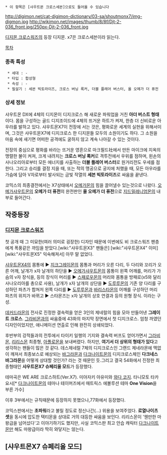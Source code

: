  * 이 항목은 [샤우트몬 크로스세븐]으로도 들어올 수 있습니다

http://digimon.net/cat-digimon-dictionary/03-sa/shoutmonx7/img-digmon.jpg http://wikimon.net/images/thumb/8/8f/Djt-2-036_front.jpg/250px-Djt-2-036_front.jpg

[[디지몬 크로스워즈]]의 등장 디지몬. x7은 크로스세븐이라 읽는다.

[[목차]]
=== 종족 특성 ===
  * 세대 : -
  * 타입 : 합성형
  * 속성 : -
  * 필살기 : 세븐 빅토라이즈, 크로스 버닝 록커, 더블 플레어 버스터, 올 오메가 더 퓨전
 
=== 상세 정보 ===
샤우트몬 DX에 4체의 디지몬이 디지크로스 해 새로운 파워업을 거친 '''아더 버스트 형태'''이다. 몸을 구성하는 골드 디지조이드에 4체의 뜨거운 하트가 켜져, 한층 더 신비로운 아우라를 발하고 있다. 샤우트몬X7이 전장에 서는 것은, 평화로운 세계의 실현을 위해서이며, 그것은 샤우트몬X7에 디지크로스 한 디지몬들 모두의 소원이기도 하다. 그 소원을 마음 속에 새기면 어떠한 공격에도 굴하지 않고 계속 나아갈 수 있는 것이다.

전장의 중심으로 평화를 바라는 뜨거운 영혼으로 마크필드社에서 만든 마이크에 지옥의 맹렬한 불이 켜져, 크게 내려치는 '''크로스 버닝 록커'''로 격투전에서 우위를 점하며, 왼손의 사나오리아로부터 모든 에너지를 사출하는 '''더블 플레어 버스터'''로 원거리전도 우세를 점한다. 그리고 승리를 결정 지을 때, 또는 적의 맹공으로 궁지에 처했을 때, 모든 아우라를 가슴에 담아 V자로부터 발사되는 금빛 작열의 '''세븐 빅토라이즈'''로 싸움을 끝낸다.

코믹스의 최종결전에서는 X7상태에서 [[오메가몬]]의 힘을 끌어낼수 있는것으로 나왔다. 
[[오메가샤우트몬]]의 '''오메가 더 퓨전'''의 완전판인 '''올 오메가 더 퓨전'''으로 [[지드밀레니엄몬]]의 내부로 들어간다.

== '''작중등장''' ==
=== [[디지몬 크로스워즈]] ===
첫 공개 때 그 미묘한(여러 의미로 굉장한) 디자인 때문에 이번에도 비 크로스워즈 팬층에게 폭풍같은 까임을 받았다.[wiki:"샤우트몬X3" 팬들은] [wiki:"샤우트몬X4" 이미] [wiki:"샤우트몬X5" 익숙해져서] 아무 말 없었다.

[[샤우트몬X4]]의 몸통에 
▶ [[지크그레이몬]]의 몸통과 머리가 오른 다리, 두 다리와 꼬리가 오른 어깨, 날개가 x자 날개의 하단을
▶ [[오메가샤우트몬]]의 몸통이 왼쪽 어깨를, 머리가 가슴의 v자 장식을, 등의 장식이 머리를
▶ [[스패로우몬]]의 머리와 몸통을 방패로(x5와 달리 사나오리아를 총으로 사용), 날개가 x자 날개의 상단을
▶ [[도루루몬]]의 기존 양 다리를 구성하던 파츠가 합쳐저 왼쪽 다리를
▶ [[도루루몬]]과 [[바리스타몬]]의 어깨를 구성하던 머리 파츠의 위치가 바뀌고
▶ 스타몬즈는 x자 날개의 상호 연결과 등의 원형 장식.
이라는 구성.

{{{#!html
<iframe width="420" height="315" src="http://www.youtube.com/embed/-OG41u-eme4" frameborder="0" allowfullscreen></iframe>
}}}

[[데커드라몬]]의 전사로 진정한 결속력을 얻은 3인의 제네럴의 힘을 모아 만들어낸 '''그레이트 크로스'''. [[그라비몬]]과의 싸움중에 43화의 마지막 장면에서 첫 디지크로스. 엄청 까였던 디자인이었지만, 애니메이션 연출로 인해 완전히 상쇄되었다. 

후반부의 강적들과의 전투에서 타이키 일행의 기지와 결속력 버프도 얻어가면서 [[그라비몬]], [[리리스몬]] 최종형, [[아폴로몬]]을 보내버렸다. 하지만, '''여기서 더 상위의 형태가 있다'''고 생각하는 팬들이 많은 것 같다. 데스제네럴 7체의 디지크로스인 그랜드 제네라몬에 맥없이 깨져서 최종보스로 예상되는 [[바그라몬]]과 [[다크나이트몬]]의 디지크로스체인 '''다크네스바그라몬'''을 어떻게 상대할 것인가? 라는 것 때문인 듯.그리고 결국 54화에서 진정한 최종형태인 '''샤우트몬X7 슈페리올 모드'''가 등장했다.

테마곡은 WE ARE 크로스하트(Ver.X7). 미야자키 아유미와 [[와다 코지]]. 타니모토 타카요시[* [[다크나이트몬]]의 테마나 테이머즈에서 매트릭스 에볼루션 테마 '''One Vision'''을 부른 가수]

이후 3부에서는 규칙때문에 등장하지 못했으나,77화에서 등장했다.

코믹스판에서는 '''초파워'''라고 불릴 정도로 정신나간(…) 위용을 보여주었다. '''로열나이츠 셋'''을 동시에 압도한 택티몬을 상대로 거의 대등한 싸움을 보인다. 리리스몬이 '웬만한 마왕급을 넘어섰다'고 이야기하기도 했지만, 사실 코믹스판 최고 안습 캐릭터 [[다크나이트몬]]만 해도 마왕급이라 딱히 와닿지는 않는다.

== [샤우트몬X7 슈페리올 모드] ==
